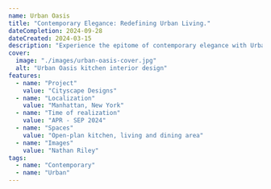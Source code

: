 ```yaml
---
name: Urban Oasis
title: "Contemporary Elegance: Redefining Urban Living."
dateCompletion: 2024-09-28
dateCreated: 2024-03-15
description: "Experience the epitome of contemporary elegance with Urban Oasis by Cityscape Designs. Situated in the heart of Manhattan, this project redefines urban living with its sleek design and sophisticated aesthetic. From sleek kitchen countertops to expansive living areas, every element is carefully curated to elevate your lifestyle. Immerse yourself in the charm of city living and discover your own urban oasis amidst the hustle and bustle of New York."
cover:
  image: "./images/urban-oasis-cover.jpg"
  alt: "Urban Oasis kitchen interior design"
features:
  - name: "Project"
    value: "Cityscape Designs"
  - name: "Localization"
    value: "Manhattan, New York"
  - name: "Time of realization"
    value: "APR - SEP 2024"
  - name: "Spaces"
    value: "Open-plan kitchen, living and dining area"
  - name: "Images"
    value: "Nathan Riley"
tags:
  - name: "Contemporary"
  - name: "Urban"
---
```


<ProjectImageSection image={image} alt="Urban interior design" />
<ProjectTextImageSection image={image} alt="Urban interior design" title="Cityscape Chic" text="Cityscape Designs presents Urban Oasis, a sleek Manhattan masterpiece redefining urban living. Experience contemporary elegance in this open-plan haven, where modern design meets the pulse of New York City." />
<ProjectGallerySection images={[
    { image, alt: "Urban interior design" },
    { image, alt: "Urban interior design" },
    { image, alt: "Urban interior design" },
    { image, alt: "Urban interior design" },
    { image, alt: "Urban interior design" },
  ]}
/>

